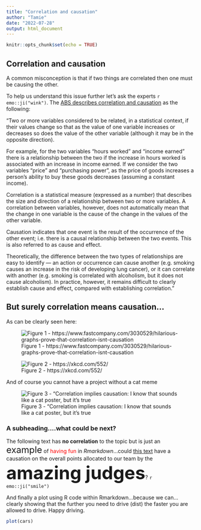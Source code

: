 ```yaml
---
title: "Correlation and causation"
author: "Tamie"
date: "2022-07-28"
output: html_document
---
```


```r
knitr::opts_chunk$set(echo = TRUE)
```

## Correlation and causation

A common misconception is that if two things are correlated then one must be causing the other. 

To help us understand this issue further let's ask the experts `r emo::ji("wink")`.  The [ABS describes correlation and causation](https://www.abs.gov.au/websitedbs/D3310114.nsf/home/statistical+language+-+correlation+and+causation) as the following:

"Two or more variables considered to be related, in a statistical context, if their values change so that as the value of one variable increases or decreases so does the value of the other variable (although it may be in the opposite direction).

For example, for the two variables "hours worked" and "income earned" there is a relationship between the two if the increase in hours worked is associated with an increase in income earned. If we consider the two variables "price" and "purchasing power", as the price of goods increases a person's ability to buy these goods decreases (assuming a constant income).

Correlation is a statistical measure (expressed as a number) that describes the size and direction of a relationship between two or more variables. A correlation between variables, however, does not automatically mean that the change in one variable is the cause of the change in the values of the other variable.

Causation indicates that one event is the result of the occurrence of the other event; i.e. there is a causal relationship between the two events. This is also referred to as cause and effect.

Theoretically, the difference between the two types of relationships are easy to identify — an action or occurrence can cause another (e.g. smoking causes an increase in the risk of developing lung cancer), or it can correlate with another (e.g. smoking is correlated with alcoholism, but it does not cause alcoholism). In practice, however, it remains difficult to clearly establish cause and effect, compared with establishing correlation."


## But surely correlation means causation...

As can be clearly seen here:

![Figure 1 - https://www.fastcompany.com/3030529/hilarious-graphs-prove-that-correlation-isnt-causation](memes/Correlation1.webp)

![Figure 2 - https://xkcd.com/552/](memes/correlation xkcd.png)

And of course you cannot have a project without a cat meme

![Figure 3 - "Correlation implies causation: I know that sounds like a cat poster, but it's true](memes/cat_correlation.jpg)

### A subheading....what could be next?

The following text has **no correlation** to the topic but is just an <font size="5">example</font> of <span style="color: red;">having fun</span> in *Rmarkdown*...could <u>this text</u> have a causation on the overall points allocated to our team by the <font size = "10">**amazing judges**</font>? `r emo::ji("smile")`

And finally a plot using R code within Rmarkdown...because we can... clearly showing that the further you need to drive (dist) the faster you are allowed to drive. Happy driving.


```r
plot(cars)
```





